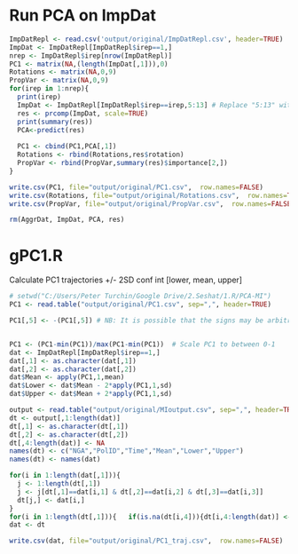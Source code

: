 # Run PCA on ImpDat

```r

ImpDatRepl <- read.csv('output/original/ImpDatRepl.csv', header=TRUE)
ImpDat <- ImpDatRepl[ImpDatRepl$irep==1,]
nrep <- ImpDatRepl$irep[nrow(ImpDatRepl)]
PC1 <- matrix(NA,(length(ImpDat[,1])),0)
Rotations <- matrix(NA,0,9)
PropVar <- matrix(NA,0,9)
for(irep in 1:nrep){
  print(irep)
  ImpDat <- ImpDatRepl[ImpDatRepl$irep==irep,5:13] # Replace "5:13" with "5:8" and "9:13" for confirmatory analyses (changing "9" in "Rotations <- matrix(NA,0,9)" and "PropVar <- matrix(NA,0,9)" to "4" or "5" as appropriate)
  res <- prcomp(ImpDat, scale=TRUE)
  print(summary(res))
  PCA<-predict(res)
  
  PC1 <- cbind(PC1,PCA[,1])
  Rotations <- rbind(Rotations,res$rotation)
  PropVar <- rbind(PropVar,summary(res)$importance[2,])
}

write.csv(PC1, file="output/original/PC1.csv",  row.names=FALSE)
write.csv(Rotations, file="output/original/Rotations.csv",  row.names=TRUE)
write.csv(PropVar, file="output/original/PropVar.csv",  row.names=FALSE)

rm(AggrDat, ImpDat, PCA, res)
```

# gPC1.R

Calculate PC1 trajectories +/- 2SD conf int [lower, mean, upper]

```r

# setwd("C:/Users/Peter Turchin/Google Drive/2.Seshat/1.R/PCA-MI")
PC1 <- read.table("output/original/PC1.csv", sep=",", header=TRUE)

PC1[,5] <- -(PC1[,5]) # NB: It is possible that the signs may be arbitrarily flipped in different PCA runs, in which case used this type of code to correct arbitrarily flipped signs


PC1 <- (PC1-min(PC1))/max(PC1-min(PC1))  # Scale PC1 to between 0-1
dat <- ImpDatRepl[ImpDatRepl$irep==1,]
dat[,1] <- as.character(dat[,1])
dat[,2] <- as.character(dat[,2])
dat$Mean <- apply(PC1,1,mean)
dat$Lower <- dat$Mean - 2*apply(PC1,1,sd)
dat$Upper <- dat$Mean + 2*apply(PC1,1,sd)

output <- read.table("output/original/MIoutput.csv", sep=",", header=TRUE)
dt <- output[,1:length(dat)]
dt[,1] <- as.character(dt[,1])
dt[,2] <- as.character(dt[,2])
dt[,4:length(dat)] <- NA
names(dt) <- c("NGA","PolID","Time","Mean","Lower","Upper")
names(dt) <- names(dat)

for(i in 1:length(dat[,1])){
  j <- 1:length(dt[,1])
  j <- j[dt[,1]==dat[i,1] & dt[,2]==dat[i,2] & dt[,3]==dat[i,3]]
  dt[j,] <- dat[i,]
}
for(i in 1:length(dt[,1])){   if(is.na(dt[i,4])){dt[i,4:length(dat)] <- dt[i-1,4:length(dat)]} }
dat <- dt

write.csv(dat, file="output/original/PC1_traj.csv",  row.names=FALSE)
```

